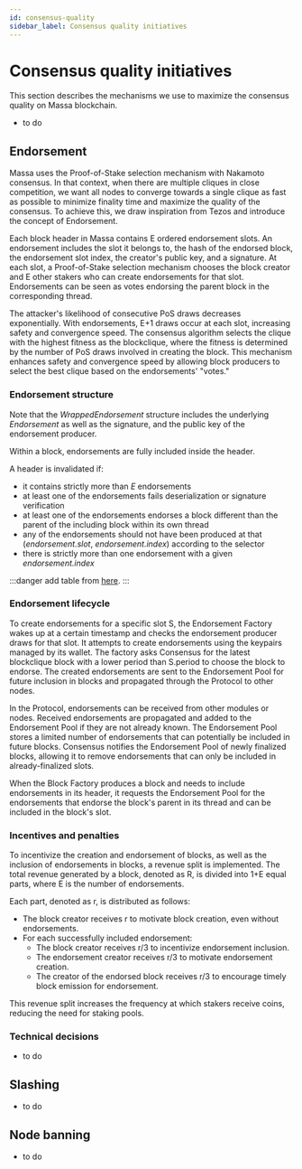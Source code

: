 ```yaml
---
id: consensus-quality
sidebar_label: Consensus quality initiatives
---
```

# Consensus quality initiatives

This section describes the mechanisms we use to maximize the consensus quality on Massa blockchain. 

- to do

## Endorsement

Massa uses the Proof-of-Stake selection mechanism with Nakamoto consensus. In that context, when there are multiple cliques 
in close competition, we want all nodes to converge towards a single clique as fast as possible to minimize finality time 
and maximize the quality of the consensus. To achieve this, we draw inspiration from Tezos and introduce the concept of Endorsement.

Each block header in Massa contains E ordered endorsement slots. An endorsement includes the slot it belongs to, the hash 
of the endorsed block, the endorsement slot index, the creator's public key, and a signature. At each slot, a Proof-of-Stake 
selection mechanism chooses the block creator and E other stakers who can create endorsements for that slot. Endorsements can 
be seen as votes endorsing the parent block in the corresponding thread. 

The attacker's likelihood of consecutive PoS draws decreases exponentially. With endorsements, E+1 draws occur at each slot, 
increasing safety and convergence speed. The consensus algorithm selects the clique with the highest fitness as the blockclique, where 
the fitness is determined by the number of PoS draws involved in creating the block. This mechanism enhances safety and convergence 
speed by allowing block producers to select the best clique based on the endorsements' "votes." 


### Endorsement structure

Note that the *WrappedEndorsement* structure includes the underlying *Endorsement* as well as the signature, 
and the public key of the endorsement producer.

Within a block, endorsements are fully included inside the header.

A header is invalidated if:

- it contains strictly more than *E* endorsements
- at least one of the endorsements fails deserialization or signature verification
- at least one of the endorsements endorses a block different than the parent of the including block within its own thread
- any of the endorsements should not have been produced at that (*endorsement.slot*, *endorsement.index*) according to the selector
- there is strictly more than one endorsement with a given *endorsement.index*

:::danger
add table from [here](https://docs.massa.net/en/latest/general-doc/architecture/endorsements.html#structure-of-an-endorsement). 
:::

### Endorsement lifecycle
To create endorsements for a specific slot S, the Endorsement Factory wakes up at a certain timestamp and checks 
the endorsement producer draws for that slot. It attempts to create endorsements using the keypairs managed by its wallet.
The factory asks Consensus for the latest blockclique block with a lower period than S.period to choose the block to endorse. 
The created endorsements are sent to the Endorsement Pool for future inclusion in blocks and propagated through the 
Protocol to other nodes.

In the Protocol, endorsements can be received from other modules or nodes. Received endorsements are propagated and added 
to the Endorsement Pool if they are not already known. The Endorsement Pool stores a limited number of endorsements that 
can potentially be included in future blocks. Consensus notifies the Endorsement Pool of newly finalized blocks, allowing 
it to remove endorsements that can only be included in already-finalized slots.

When the Block Factory produces a block and needs to include endorsements in its header, it requests the Endorsement Pool 
for the endorsements that endorse the block's parent in its thread and can be included in the block's slot.

### Incentives and penalties
To incentivize the creation and endorsement of blocks, as well as the inclusion of endorsements in blocks, a revenue split is implemented. The total revenue generated by a block, denoted as R, is divided into 1+E equal parts, where E is the number of endorsements.

Each part, denoted as r, is distributed as follows:

- The block creator receives r to motivate block creation, even without endorsements.
- For each successfully included endorsement:
    - The block creator receives r/3 to incentivize endorsement inclusion.
    - The endorsement creator receives r/3 to motivate endorsement creation.
    - The creator of the endorsed block receives r/3 to encourage timely block emission for endorsement.
    
This revenue split increases the frequency at which stakers receive coins, reducing the need for staking pools.

### Technical decisions
- to do


## Slashing
- to do

## Node banning
- to do